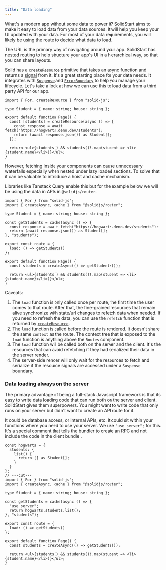 ```yaml
---
title: "Data loading"
---
```


What's a modern app without some data to power it? SolidStart aims to make it easy to load data from your data sources. It will help you keep your UI updated with your data. For most of your data requirements, you will likely be using the route to decide what data to load.

The URL is the primary way of navigating around your app. SolidStart has nested routing to help structure your app's UI in a hierarchical way, so that you can share layouts.

Solid has a [`createResource`][createResource] primitive that takes an async function and returns a [signal][signal] from it. It's a great starting place for your data needs. It integrates with [`Suspense`][Suspense] and [`ErrorBoundary`][ErrorBoundary] to help you manage your lifecycle. Let's take a look at how we can use this to load data from a third party API for our app.

```tsx twoslash {6-9}
import { For, createResource } from "solid-js";

type Student = { name: string; house: string };

export default function Page() {
  const [students] = createResource(async () => {
    const response = await fetch("https://hogwarts.deno.dev/students");
    return (await response.json()) as Student[];
  });

  return <ul>{students() && students()!.map(student => <li>{student.name}</li>)}</ul>;
}
```

However, fetching inside your components can cause unnecessary waterfalls especially when nested under lazy loaded sections. To solve that it can be valuable to introduce a hoist and cache mechanism.

Libraries like Tanstack Query enable this but for the example below we will be using the data in APIs in `@solidjs/router`.

```tsx twoslash filename="/routes/students.tsx" {6, 9, 12}
import { For } from "solid-js";
import { createAsync, cache } from "@solidjs/router";

type Student = { name: string; house: string };

const getStudents = cache(async () => {
  const response = await fetch("https://hogwarts.deno.dev/students");
  return (await response.json()) as Student[];
}, "students");

export const route = {
  load: () => getStudents()
};

export default function Page() {
  const students = createAsync(() => getStudents());

  return <ul>{students() && students()!.map(student => <li>{student.name}</li>)}</ul>;
}
```

Caveats:

1. The `load` function is only called once per route, the first time the user comes to that route. After that, the fine-grained resources that remain alive synchronize with state/url changes to refetch data when needed. If you need to refresh the data, you can use the `refetch` function that is returned by [`createResource`][createresource].
2. The `load` function is called before the route is rendered. It doesn't share the same `context` as the route. The context tree that is exposed to the `load` function is anything above the `Routes` component.
3. The `load` function will be called both on the server and the client. It's the resources that can avoid refetching if they had serialized their data in the server render.
4. The server-side render will only wait for the resources to fetch and serialize if the resource signals are accessed under a `Suspense` boundary.

### Data loading always on the server

The primary advantage of being a full-stack Javascript framework is that its easy to write data loading code that can run both on the server and client. SolidStart gives them superpowers. You might want to write code that only runs on your server but didn't want to create an API route for it.

It could be database access, or internal APIs, etc. It could sit within your functions where you need to use your server. We use `"use server";` for this. It's a special comment that tells the bundler to create an RPC and not include the code in the client bundle .

```tsx twoslash filename="/routes/students.tsx" {7}
const hogwarts = {
  students: {
    list() {
      return [] as Student[];
    }
  }
};
// ---cut---
import { For } from "solid-js";
import { createAsync, cache } from "@solidjs/router";

type Student = { name: string; house: string };

const getStudents = cache(async () => {
  "use server";
  return hogwarts.students.list();
}, "students");

export const route = {
  load: () => getStudents()
};

export default function Page() {
  const students = createAsync(() => getStudents());

  return <ul>{students() && students()!.map(student => <li>{student.name}</li>)}</ul>;
}
```

[createResource]: https://www.solidjs.com/docs/latest/api#createresource
[signal]: https://www.solidjs.com/docs/latest/api#createsignal
[Suspense]: https://www.solidjs.com/docs/latest/api#suspense
[ErrorBoundary]: https://www.solidjs.com/docs/latest/api#errorboundary
[Actions]: /core-concepts/actions